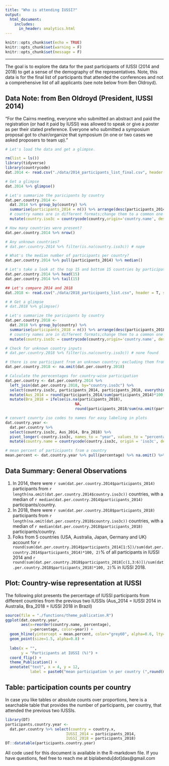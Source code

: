 ```yaml
---
title: "Who is attending IUSSI?"
output:
  html_document:
    includes:
      in_header: analytics.html
---
```


```r
knitr::opts_chunk$set(echo = TRUE)
knitr::opts_chunk$set(warning = F)
knitr::opts_chunk$set(message = F)

```

***

The goal is to explore the data for the past participants of IUSSI (2014 and 2018) to get a sense of the demography of the representatives. Note, this data is for the final list of participants that attended the conferences and not a comprehensive list of all applicants (see note below from Ben Oldroyd).

## Data Note: from Ben Oldroyd (President, IUSSI 2014)
"For the Cairns meeting, everyone who submitted an abstract and paid the registration (or had it paid by IUSSI) was allowed to speak or give a poster as per their stated preference. Everyone who submitted a symposium proposal got to chair/organize that symposium (in one or two cases we asked proposers to team up)."

```r
# Let's load the data and get a glimpse.

rm(list = ls())
library(tidyverse)
library(countrycode)
dat.2014 <- read.csv("./data/2014_participants_list_final.csv", header = T, stringsAsFactors = F)

# Get a glimpse
dat.2014 %>% glimpse()

# Let's summarize the paricipants by country
dat.per.country.2014 <- 
  dat.2014 %>% group_by(country) %>% 
  summarise(participants_2014 = n()) %>% arrange(desc(participants_2014)) %>% 
  # country names are in different formats;change them to a common one (iso3c format)
  mutate(country.iso3c = countrycode(country,origin='country.name', destination='iso3c'))

# How many countries were present?
dat.per.country.2014 %>% nrow()

# Any unknown countries?
# dat.per.country.2014 %>% filter(is.na(country.iso3c)) # nope

# What's the median number of participants per country?
dat.per.country.2014 %>% pull(participants_2014) %>% median()

# Let's take a look at the top 15 and bottom 15 countries by participation
dat.per.country.2014 %>% head(15)
dat.per.country.2014 %>% tail(15)


```



```r
## Let's compare 2014 and 2018
dat.2018 <- read.csv("./data/2018_participants_list.csv", header = T, stringsAsFactors = F)

# # Get a glimpse
# dat.2018 %>% glimpse()

# Let's summarize the paricipants by country
dat.per.country.2018 <- 
  dat.2018 %>% group_by(country) %>% 
  summarise(participants_2018 = n()) %>% arrange(desc(participants_2018)) %>% 
  # country names are in different formats;change them to a common one (iso3c format)
  mutate(country.iso3c = countrycode(country,origin='country.name', destination='iso3c'))

# Check for unknown country inputs
# dat.per.country.2018 %>% filter(is.na(country.iso3c)) # none found

# there is one participant from an unknown country; excluding them from the data
dat.per.country.2018 <- na.omit(dat.per.country.2018)

# Calculate the perecentages for country-wise participation
dat.per.country <- dat.per.country.2014 %>%
  left_join(dat.per.country.2018, by="country.iso3c") %>% 
  select(country.iso3c, participants_2014, participants_2018, everything()) %>% 
  mutate(Aus_2014 = round(participants_2014/sum(participants_2014)*100,1)) %>% 
  mutate(Bra_2018 = ifelse(is.na(participants_2018),
                               NA,
                               round(participants_2018/sum(na.omit(participants_2018))*100,1)))

# convert counrty iso codes to names for easy labeling in plots
dat.country.year <- 
  dat.per.country %>% 
  select(country.iso3c, Aus_2014, Bra_2018) %>% 
  pivot_longer(-country.iso3c, names_to = "year", values_to = "percentage") %>% 
  mutate(country.name = countrycode(country.iso3c, origin = 'iso3c', destination = 'country.name'))

# mean percent of participants from a country
mean.percent <- dat.country.year %>% pull(percentage) %>% na.omit() %>% mean()

```

## Data Summary: General Observations

1. In 2014, there were `r sum(dat.per.country.2014$participants_2014)` participants from `r length(na.omit(dat.per.country.2014$country.iso3c))` countries, with a median of `r median(dat.per.country.2014$participants_2014)` participants/country.
2. In 2018, there were `r sum(dat.per.country.2018$participants_2018)` participants from `r length(na.omit(dat.per.country.2018$country.iso3c))` countries, with a median of `r median(dat.per.country.2018$participants_2018)` participants/country.
2. Folks from 5 countries (USA, Australia, Japan, Germany and UK) account for `r round(sum(dat.per.country.2014$participants_2014[1:5])/sum(dat.per.country.2014$participants_2014)*100, 2)`% of all participants in IUSSI 2014 and `r round(sum(dat.per.country.2018$participants_2018[c(1,3:6)])/sum(dat.per.country.2018$participants_2018)*100, 2)`% in IUSSI 2018. 


## Plot: Country-wise representation at IUSSI

The following plot presents the percentage of IUSSI participants from different countries from the previous two IUSSIs (Aus_2014 = IUSSI 2014 in Australia, Bra_2018 = IUSSI 2018 in Brazil)

```r
source(file = "./functions/theme_publication.R")
ggplot(dat.country.year,
       aes(x=reorder(country.name, percentage), 
           y=percentage, color=year)) +
  geom_hline(yintercept = mean.percent, color="grey60", alpha=0.6, lty=2) +
  geom_point(size=1.5, alpha=0.8) +
  
  labs(x = "",
       y = "Participants at IUSSI (%)") +
  coord_flip() +
  theme_Publication() +
  annotate("text", x = 4, y = 12, 
           label = paste0("mean participation \n per country (",round(mean.percent,1),"%)"))

```


## Table: participation counts per country
In case you like tables or absolute counts over proportions, here is a searchable table that provides the number of participants, per country, that attended the previous two IUSSIs. 

```r
library(DT)
participants.country.year <- 
  dat.per.country %>% select(country = country.x, 
                           IUSSI_2014 = participants_2014,
                           IUSSI_2018 = participants_2018)
DT::datatable(participants.country.year)
```

All code used for this document is available in the R-markdown file. If you have questions, feel free to reach me at biplabendu[dot]das@gmail.com
